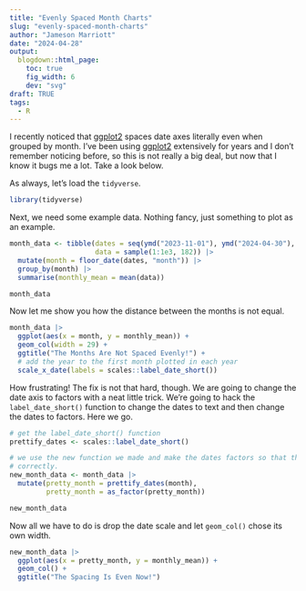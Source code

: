 ```yaml
---
title: "Evenly Spaced Month Charts"
slug: "evenly-spaced-month-charts"
author: "Jameson Marriott"
date: "2024-04-28"
output:
  blogdown::html_page:
    toc: true
    fig_width: 6
    dev: "svg"
draft: TRUE
tags:
  - R
---
```


I recently noticed that [ggplot2](https:://ggplot2.tidyverse.org) spaces date axes literally even when grouped by month. I've been using [ggplot2](https:://ggplot2.tidyverse.org) extensively for years and I don't remember noticing before, so this is not really a big deal, but now that I know it bugs me a lot. Take a look below. 

As always, let's load the `tidyverse`.

```r
library(tidyverse)
```

Next, we need some example data. Nothing fancy, just something to plot as an example. 

```r
month_data <- tibble(dates = seq(ymd("2023-11-01"), ymd("2024-04-30"), by = "day"),
                     data = sample(1:1e3, 182)) |>
  mutate(month = floor_date(dates, "month")) |>
  group_by(month) |>
  summarise(monthly_mean = mean(data))

month_data
```

Now let me show you how the distance between the months is not equal. 

```r
month_data |>
  ggplot(aes(x = month, y = monthly_mean)) +
  geom_col(width = 29) +
  ggtitle("The Months Are Not Spaced Evenly!") +
  # add the year to the first month plotted in each year
  scale_x_date(labels = scales::label_date_short())
```

How frustrating! The fix is not that hard, though. We are going to change the date axis to factors with a neat little trick. We're going to hack the `label_date_short()` function to change the dates to text and then change the dates to factors. Here we go. 

```r
# get the label_date_short() function
prettify_dates <- scales::label_date_short()

# we use the new function we made and make the dates factors so that they sort 
# correctly. 
new_month_data <- month_data |>
  mutate(pretty_month = prettify_dates(month),
         pretty_month = as_factor(pretty_month))

new_month_data
```

Now all we have to do is drop the date scale and let `geom_col()` chose its own width. 

```r
new_month_data |>
  ggplot(aes(x = pretty_month, y = monthly_mean)) +
  geom_col() +
  ggtitle("The Spacing Is Even Now!")
```

